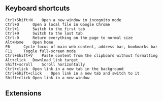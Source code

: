 == Keyboard shortcuts ==

<pre>
Ctrl+Shift+N	Open a new window in incognito mode
Ctrl+O		Open a local file in Google Chrome
Ctrl+1		Switch to the first tab
Ctrl+9		Switch to the last tab
Ctrl-0		Return everything on the page to normal size
Alt+Home	Open home
F6		Cycle focus of main web content, address bar, bookmarks bar
F11		Toggle full-screen mode
Ctrl+Shift+V	Paste content from the clipboard without formatting
Alt+click	Download link target
Shift+scroll	Scroll horizontally
Ctrl+click	Open link in a new tab in the background
Ctrl+Shift+click	Open link in a new tab and switch to it
Shift+click	Open link in a new window
</pre>

== Extensions ==


